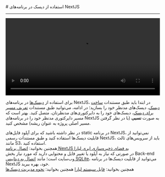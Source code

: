 

<Layout>
<Head>
<title>مستندات استفاده از دیسک‌ها در NextJS - لیارا</title>
<meta property="og:title" content="مستندات خدمات رایانش ابری لیارا" />
<meta property="og:description" content="مستندات مربوط به نحوه استفاده از دیسک‌ها در پلتفرم NextJS در لیارا"  />
<meta property="og:image" content="https://media.liara.ir/logos/liara-poster.jpg" />
</Head>
# استفاده از دیسک در برنامه‌های NextJS
<hr className="mb-2" />

<div className="h-4" />
<video
src="https://media.liara.ir/nextjs/nextjs-disks.mp4"
controls="control/s"
className="block w-full"
width="100%"
></video>
<div className="h-4" />


برای استفاده از <a href="/paas/disks/about" className="text-[#2196f3] ">دیسک‌ها</a> در برنامه‌های NextJS، در ابتدا باید طبق مستندات <a href="/paas/disks/create" className="text-[#2196f3] ">ساخت دیسک</a>، دیسک‌های مدنظر خود را بسازید؛ در ادامه، می‌توانید طبق مستندات <a href="/paas/disks/route" className="text-[#2196f3] ">تعریف مسیر برای دیسک</a>، دیسک‌های خود را به دایرکتوری‌های مدنظرتان، متصل کنید.
بهتر است که مسیر دایرکتوری مدنظر خود را در برنامه‌های NextJS به صورت <b>نسبی</b> (با در نظر گرفتن مسیر اصلی پروژه به عنوان ریشه) مشخص کنید.

<Section id="use-cases" title="موارد استفاده از دیسک‌ها" />
در نظر داشته باشید که برای آپلود فایل‌های static در برنامه NextJS، نمی‌توانید از قابلیت دیسک‌ها استفاده کنید و 
طبق مستندات رسمی NextJS، باید از سرویس‌های ثالث مانند S3، استفاده کنید.
<div className='h-3' />
<Alert variant='success'>همچنین بخوانید: <a href="/object-storage/how-tos/connect-via-platform/nextjs" className="text-[#2196f3] ">اتصال برنامه NextJS به فضای ذخیره‌سازی ابری لیارا</a></Alert>
<div className='h-3' />
در صورتی که نیاز به آپلود یا تغییر فایل و محتوایی دارید که مورد نیاز بخش Back-end وب‌سایت است؛ مانند <a href="/paas/nextjs/how-tos/connect-to-db/sqlite" className="text-[#2196f3]">اتصال به دیتابیس SQLite</a>، می‌توانید از قابلیت دیسک‌ها در برنامه NextJS خود، بهره ببرید.

<div className='h-5' />
<Alert variant='success'>همچنین بخوانید: <a href="/paas/details/file-system" className="text-[#2196f3] ">فایل سیستم لیارا</a></Alert>
<Alert variant='success'>همچنین بخوانید: <a href="/paas/disks/about" className="text-[#2196f3] ">نحوه مدیریت دیسک‌ها</a></Alert>


</Layout>